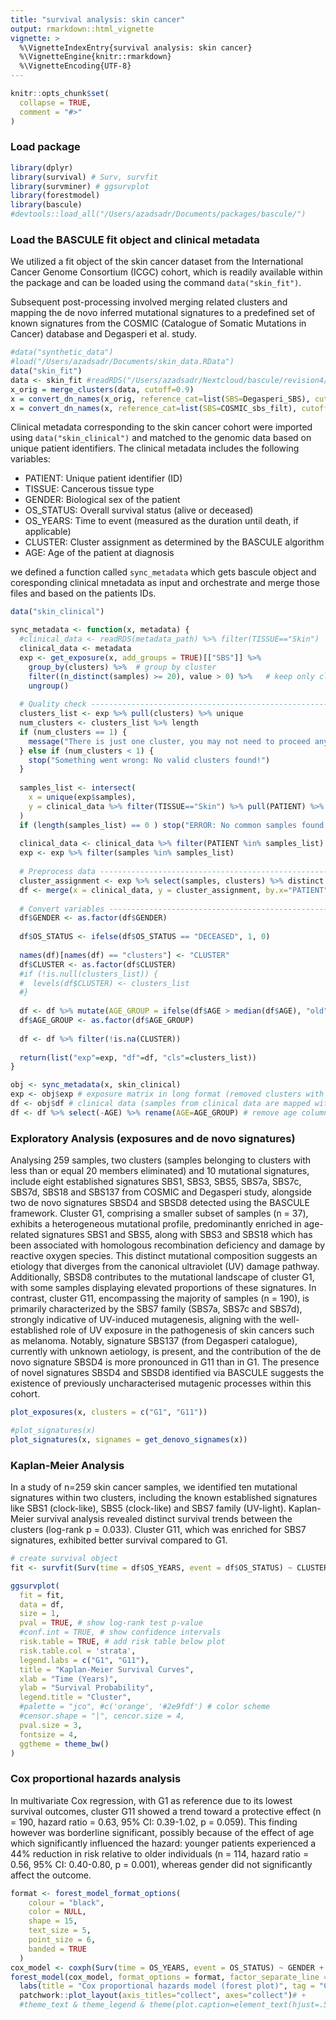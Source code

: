 ```yaml
---
title: "survival analysis: skin cancer"
output: rmarkdown::html_vignette
vignette: >
  %\VignetteIndexEntry{survival analysis: skin cancer}
  %\VignetteEngine{knitr::rmarkdown}
  %\VignetteEncoding{UTF-8}
---
```


```r
knitr::opts_chunk$set(
  collapse = TRUE,
  comment = "#>"
)
```


### Load package

```r
library(dplyr)
library(survival) # Surv, survfit
library(survminer) # ggsurvplot
library(forestmodel)
library(bascule)
#devtools::load_all("/Users/azadsadr/Documents/packages/bascule/")
```


### Load the BASCULE fit object and clinical metadata

We utilized a fit object of the skin cancer dataset from the International Cancer Genome Consortium (ICGC) cohort, which is readily available within the package and can be loaded using the command `data("skin_fit")`.

Subsequent post-processing involved merging related clusters and mapping the de novo inferred mutational signatures to a predefined set of known signatures from the COSMIC (Catalogue of Somatic Mutations in Cancer) database and Degasperi et al. study.

```r
#data("synthetic_data")
#load("/Users/azadsadr/Documents/skin_data.RData")
data("skin_fit")
data <- skin_fit #readRDS("/Users/azadsadr/Nextcloud/bascule/revision4/fit_final/02/skin.Rds")
x_orig = merge_clusters(data, cutoff=0.9)
x = convert_dn_names(x_orig, reference_cat=list(SBS=Degasperi_SBS), cutoff=0.8)
x = convert_dn_names(x, reference_cat=list(SBS=COSMIC_sbs_filt), cutoff=0.8)
```

Clinical metadata corresponding to the skin cancer cohort were imported using `data("skin_clinical")` and matched to the genomic data based on unique patient identifiers. The clinical metadata includes the following variables:

* PATIENT: Unique patient identifier (ID)
* TISSUE: Cancerous tissue type
* GENDER: Biological sex of the patient
* OS_STATUS: Overall survival status (alive or deceased)
* OS_YEARS: Time to event (measured as the duration until death, if applicable)
* CLUSTER: Cluster assignment as determined by the BASCULE algorithm
* AGE: Age of the patient at diagnosis

we defined a function called `sync_metadata` which gets bascule object and coresponding clinical mnetadata as input and orchestrate and merge those files and based on the patients IDs.

```r
data("skin_clinical")

sync_metadata <- function(x, metadata) {
  #clinical_data <- readRDS(metadata_path) %>% filter(TISSUE=="Skin")
  clinical_data <- metadata
  exp <- get_exposure(x, add_groups = TRUE)[["SBS"]] %>% 
    group_by(clusters) %>%  # group by cluster
    filter((n_distinct(samples) >= 20), value > 0) %>%   # keep only clusters with 20 or more members
    ungroup()
  
  # Quality check --------------------------------------------------------------
  clusters_list <- exp %>% pull(clusters) %>% unique 
  num_clusters <- clusters_list %>% length
  if (num_clusters == 1) {
    message("There is just one cluster, you may not need to proceed anymore!")
  } else if (num_clusters < 1) {
    stop("Something went wrong: No valid clusters found!")
  }
  
  samples_list <- intersect(
    x = unique(exp$samples), 
    y = clinical_data %>% filter(TISSUE=="Skin") %>% pull(PATIENT) %>% unique
  )
  if (length(samples_list) == 0 ) stop("ERROR: No common samples found between exposure and clinical data!")
  
  clinical_data <- clinical_data %>% filter(PATIENT %in% samples_list)
  exp <- exp %>% filter(samples %in% samples_list)
  
  # Preprocess data ------------------------------------------------------------
  cluster_assignment <- exp %>% select(samples, clusters) %>% distinct # get unique sample-cluster assignment
  df <- merge(x = clinical_data, y = cluster_assignment, by.x="PATIENT", by.y = "samples", all.x = TRUE) # merge with clinical data
  
  # Convert variables ----------------------------------------------------------
  df$GENDER <- as.factor(df$GENDER)
  
  df$OS_STATUS <- ifelse(df$OS_STATUS == "DECEASED", 1, 0)
  
  names(df)[names(df) == "clusters"] <- "CLUSTER"
  df$CLUSTER <- as.factor(df$CLUSTER)
  #if (!is.null(clusters_list)) {
  #  levels(df$CLUSTER) <- clusters_list
  #}
  
  df <- df %>% mutate(AGE_GROUP = ifelse(df$AGE > median(df$AGE), "old", "young"))
  df$AGE_GROUP <- as.factor(df$AGE_GROUP)
  
  df <- df %>% filter(!is.na(CLUSTER))
  
  return(list("exp"=exp, "df"=df, "cls"=clusters_list))
}

obj <- sync_metadata(x, skin_clinical)
exp <- obj$exp # exposure matrix in long format (removed clusters with less than 20 samples)
df <- obj$df # clinical data (samples from clinical data are mapped with samples from samples from bascule object)
df <- df %>% select(-AGE) %>% rename(AGE=AGE_GROUP) # remove age column from metadata
```


### Exploratory Analysis (exposures and de novo signatures)

Analysing 259 samples, two clusters (samples belonging to clusters with less than or equal 20 members eliminated) and 10 mutational signatures, include eight established signatures SBS1, SBS3, SBS5, SBS7a, SBS7c, SBS7d, SBS18 and SBS137 from COSMIC and Degasperi study, alongside two de novo signatures SBSD4 and SBSD8 detected using the BASCULE framework.
Cluster G1, comprising a smaller subset of samples (n = 37), exhibits a heterogeneous mutational profile, predominantly enriched in age-related signatures SBS1 and SBS5, along with SBS3 and SBS18 which has been associated with homologous recombination deficiency and damage by reactive oxygen species. This distinct mutational composition suggests an etiology that diverges from the canonical ultraviolet (UV) damage pathway. Additionally, SBSD8 contributes to the mutational landscape of cluster G1, with some samples displaying elevated proportions of these signatures. In contrast, cluster G11, encompassing the majority of samples (n = 190), is primarily characterized by the SBS7 family (SBS7a, SBS7c and SBS7d), strongly indicative of UV-induced mutagenesis, aligning with the well-established role of UV exposure in the pathogenesis of skin cancers such as melanoma. Notably, signature SBS137 (from Degasperi catalogue), currently with unknown aetiology, is present, and the contribution of the de novo signature SBSD4 is more pronounced in G11 than in G1. The presence of novel signatures SBSD4 and SBSD8 identified via BASCULE suggests the existence of previously uncharacterised mutagenic processes within this cohort.

```r
plot_exposures(x, clusters = c("G1", "G11"))
```



```r
#plot_signatures(x)
plot_signatures(x, signames = get_denovo_signames(x))
```


### Kaplan-Meier Analysis
In a study of n=259 skin cancer samples, we identified ten mutational signatures within two clusters, including the known established signatures like SBS1 (clock-like), SBS5 (clock-like) and SBS7 family (UV-light). Kaplan-Meier survival analysis revealed distinct survival trends between the clusters (log-rank p = 0.033). Cluster G11, which was enriched for SBS7 signatures, exhibited better survival compared to G1.


```r
# create survival object
fit <- survfit(Surv(time = df$OS_YEARS, event = df$OS_STATUS) ~ CLUSTER, data = df)

ggsurvplot(
  fit = fit, 
  data = df, 
  size = 1, 
  pval = TRUE, # show log-rank test p-value
  #conf.int = TRUE, # show confidence intervals
  risk.table = TRUE, # add risk table below plot
  risk.table.col = 'strata', 
  legend.labs = c("G1", "G11"), 
  title = "Kaplan-Meier Survival Curves", 
  xlab = "Time (Years)", 
  ylab = "Survival Probability", 
  legend.title = "Cluster", 
  #palette = "jco", #c('orange', '#2e9fdf') # color scheme
  #censor.shape = "|", cencor.size = 4, 
  pval.size = 3, 
  fontsize = 4, 
  ggtheme = theme_bw()
)
```

### Cox proportional hazards analysis
In multivariate Cox regression, with G1 as reference due to its lowest survival outcomes, cluster G11 showed a trend toward a protective effect (n = 190, hazard ratio = 0.63, 95% CI: 0.39-1.02, p = 0.059). This finding however was borderline significant, possibly because of the effect of age which significantly influenced the hazard: younger patients experienced a 44% reduction in risk relative to older individuals (n = 114, hazard ratio = 0.56, 95% CI: 0.40-0.80, p = 0.001), whereas gender did not significantly affect the outcome.

```r

format <- forest_model_format_options(
    colour = "black",
    color = NULL,
    shape = 15,
    text_size = 5,
    point_size = 6,
    banded = TRUE
  )
cox_model <- coxph(Surv(time = OS_YEARS, event = OS_STATUS) ~ GENDER + CLUSTER + AGE, data = df)
forest_model(cox_model, format_options = format, factor_separate_line = T, recalculate_width = F, recalculate_height = T) + 
  labs(title = "Cox proportional hazards model (forest plot)", tag = "C") + 
  patchwork::plot_layout(axis_titles="collect", axes="collect")# + 
  #theme_text & theme_legend & theme(plot.caption=element_text(hjust=.5))
```

